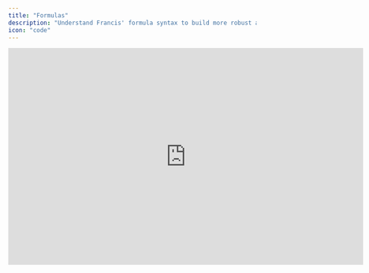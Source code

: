 ```yaml
---
title: "Formulas"
description: "Understand Francis' formula syntax to build more robust and reliable financial models."
icon: "code"
---
```


<iframe width="720" height="441" src="https://www.loom.com/embed/eae5805b60624ad28a500f6fc59b13a1?sid=466a248f-d6f5-4380-999d-af5c12aa7af6" frameborder="0" webkitallowfullscreen mozallowfullscreen allowfullscreen />

## Overview

Like Excel and Sheets, Francis' formulas use cell references, [functions](/documentation/modeling/functions), and mathematical operators. However, Francis uses a slightly different, more human-readable syntax than the A1 notation found in other spreadsheets.

## Basics

### Syntax

Francis's formulas follow the syntax `"ROW_NAME"[RELATIVE_PERIOD]`. For example, to reference the value of the row "Revenue" from 12 months earlier you would input the following:

```typescript
="Revenue"[-12]
```

There are several reasons for why we've implemented this syntax:

* More readable references and syntax, with clearly stated names and relative periods

* Syntax allows users to drag and drop components without breaking references

* Simplified rolling forecasts, as all references are based on relative periods

### Conventions

The convention in Francis is that income and balance sheet items are input as positive values (+), while expenses are input as negative values (-). This ensures compatibility with imported actuals from connected accounting systems.

Consequently, subtotals like gross profit will be calculated by taking revenue and *adding* direct costs using a plus (+), instead of subtracting direct costs using a minus (-). In simpler terms, gross profit would be calculated as:

```typescript
="Revenue"[0] + "Direct costs"[0]
```